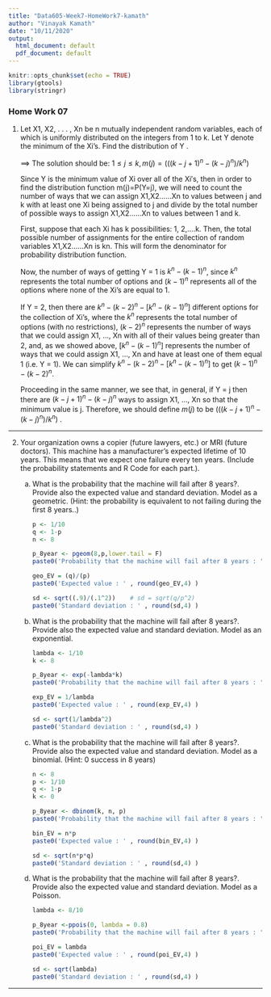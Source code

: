 ---
title: "Data605-Week7-HomeWork7-kamath"
author: "Vinayak Kamath"
date: "10/11/2020"
output:
  html_document: default
  pdf_document: default
---

```{r setup, include=FALSE}
knitr::opts_chunk$set(echo = TRUE)
library(gtools)
library(stringr)
```


### Home Work 07

1. Let X1, X2, . . . , Xn be n mutually independent random variables, each of which is uniformly distributed on the integers from 1 to k. Let Y denote the minimum of the Xi’s. Find the distribution of Y .  

      ==> The solution should be: $1≤j≤k,m(j)= ( ((k−j+1)^n−(k−j)^n) / k^n )$
      
      Since Y is the minimum value of Xi over all of the Xi′s, then in order to find the distribution function m(j)=P(Y=j), we will need to count the number of ways that we can assign X1,X2......Xn to values between j and k with at least one Xi being assigned to j and divide by the total number of possible ways to assign X1,X2......Xn to values between 1 and k.  
      
      First, suppose that each Xi has k possibilities: 1, 2,….k. Then, the total possible number of assignments for the entire collection of random variables X1,X2......Xn is kn. This will form the denominator for probability distribution function.  
      
      Now, the number of ways of getting Y = 1 is $k^n − (k − 1)^n$, since $k^n$ represents the total number of options and $(k −1)^n$ represents all of the options where none of the Xi’s are equal to 1.
      
      If Y = 2, then there are $k^n − (k − 2)^n − [k^n − (k − 1)^n]$ different options for the collection of Xi’s, where the $k^n$ represents the total number of options (with no restrictions), $(k − 2)^n$ represents the number of ways that we could assign X1, ..., Xn with all of their values being greater than 2, and, as we showed above, $[k^n − (k − 1)^n]$ represents the number of ways that we could assign X1, ..., Xn and have at least one of them equal 1 (i.e. Y = 1). We can simplify $k^n − (k − 2)^n − [k^n − (k − 1)^n]$ to get $(k − 1)^n − (k − 2)^n$.  
      
      Proceeding in the same manner, we see that, in general, if Y = j then there are $(k −j + 1)^n − (k − j)^n$ ways to assign X1, ..., Xn so that the minimum value is j. Therefore, we should define $m(j)$ to be $( ((k−j+1)^n−(k−j)^n) / k^n )$ .


---  

2. Your organization owns a copier (future lawyers, etc.) or MRI (future doctors). This machine has a manufacturer’s expected lifetime of 10 years. This means that we expect one failure every ten years. (Include the probability statements and R Code for each part.).  

    a. What is the probability that the machine will fail after 8 years?. Provide also the expected value and standard deviation. Model as a geometric. (Hint: the probability is equivalent to not failing during the first 8 years..)  
    
        ```{r}
        p <- 1/10
        q <- 1-p
        n <- 8
        
        p_8year <- pgeom(8,p,lower.tail = F)
        paste0('Probability that the machine will fail after 8 years : ' , round(p_8year,4) )
        
        geo_EV = (q)/(p)
        paste0('Expected value : ' , round(geo_EV,4) )
        
        sd <- sqrt((.9)/(.1^2))    # sd = sqrt(q/p^2)
        paste0('Standard deviation : ' , round(sd,4) )
        
        ```  
        
    b. What is the probability that the machine will fail after 8 years?. Provide also the expected value and standard deviation. Model as an exponential. 
      
        ```{r}
        lambda <- 1/10
        k <- 8
        
        p_8year <- exp(-lambda*k)
        paste0('Probability that the machine will fail after 8 years : ' , round(p_8year,4) )
        
        exp_EV = 1/lambda
        paste0('Expected value : ' , round(exp_EV,4) )
        
        sd <- sqrt(1/lambda^2)    
        paste0('Standard deviation : ' , round(sd,4) )
        ```      
        
    c. What is the probability that the machine will fail after 8 years?. Provide also the expected value and standard deviation. Model as a binomial. (Hint: 0 success in 8 years)  
    
        ```{r}
        n <- 8
        p <- 1/10
        q <- 1-p
        k <- 0
        
        p_8year <- dbinom(k, n, p)
        paste0('Probability that the machine will fail after 8 years : ' , round(p_8year,4) )
        
        bin_EV = n*p
        paste0('Expected value : ' , round(bin_EV,4) )
        
        sd <- sqrt(n*p*q) 
        paste0('Standard deviation : ' , round(sd,4) )
        ```      
        
    d. What is the probability that the machine will fail after 8 years?. Provide also the expected value and standard deviation. Model as a Poisson.  

        ```{r}
        lambda <- 8/10
        
        p_8year <-ppois(0, lambda = 0.8)
        paste0('Probability that the machine will fail after 8 years : ' , round(p_8year,4) )
        
        poi_EV = lambda
        paste0('Expected value : ' , round(poi_EV,4) )
        
        sd <- sqrt(lambda) 
        paste0('Standard deviation : ' , round(sd,4) )
        ```    

---   